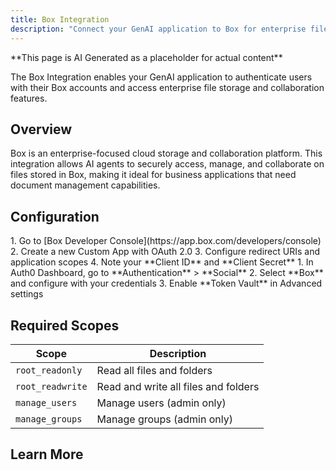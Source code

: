 ```yaml
---
title: Box Integration
description: "Connect your GenAI application to Box for enterprise file management and collaboration."
---
```


<Warning>
**This page is AI Generated as a placeholder for actual content** 
</Warning>

The Box Integration enables your GenAI application to authenticate users with their Box accounts and access enterprise file storage and collaboration features.

## Overview

Box is an enterprise-focused cloud storage and collaboration platform. This integration allows AI agents to securely access, manage, and collaborate on files stored in Box, making it ideal for business applications that need document management capabilities.

## Configuration

<Steps>
  <Step title="Create Box App">
    1. Go to [Box Developer Console](https://app.box.com/developers/console)
    2. Create a new Custom App with OAuth 2.0
    3. Configure redirect URIs and application scopes
    4. Note your **Client ID** and **Client Secret**
  </Step>
  <Step title="Set up Auth0 Integration">
    1. In Auth0 Dashboard, go to **Authentication** > **Social**
    2. Select **Box** and configure with your credentials
    3. Enable **Token Vault** in Advanced settings
  </Step>
</Steps>

## Required Scopes

| Scope | Description |
|-------|-------------|
| `root_readonly` | Read all files and folders |
| `root_readwrite` | Read and write all files and folders |
| `manage_users` | Manage users (admin only) |
| `manage_groups` | Manage groups (admin only) |

## Learn More

<Columns cols={2}>
  <Card
    title="Box API Documentation"
    href="https://developer.box.com/"
    icon="box"
    horizontal
  />
</Columns>